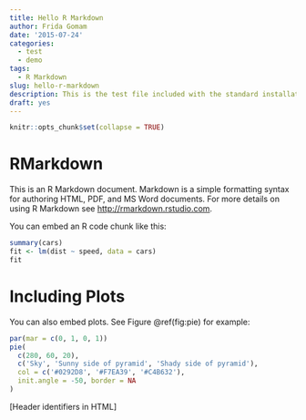 ```yaml
---
title: Hello R Markdown
author: Frida Gomam
date: '2015-07-24'
categories:
  - test
  - demo
tags:
  - R Markdown
slug: hello-r-markdown
description: This is the test file included with the standard installation procedure.
draft: yes
---
```


```r
knitr::opts_chunk$set(collapse = TRUE)
```



# RMarkdown


This is an R Markdown document. Markdown is a simple formatting syntax for authoring HTML, PDF, and MS Word documents. For more details on using R Markdown see <http://rmarkdown.rstudio.com>.

You can embed an R code chunk like this:

```r
summary(cars)
fit <- lm(dist ~ speed, data = cars)
fit
```

# Including Plots

You can also embed plots. See Figure \@ref(fig:pie) for example:

```r
par(mar = c(0, 1, 0, 1))
pie(
  c(280, 60, 20),
  c('Sky', 'Sunny side of pyramid', 'Shady side of pyramid'),
  col = c('#0292D8', '#F7EA39', '#C4B632'),
  init.angle = -50, border = NA
)
```

[Header identifiers in HTML]
